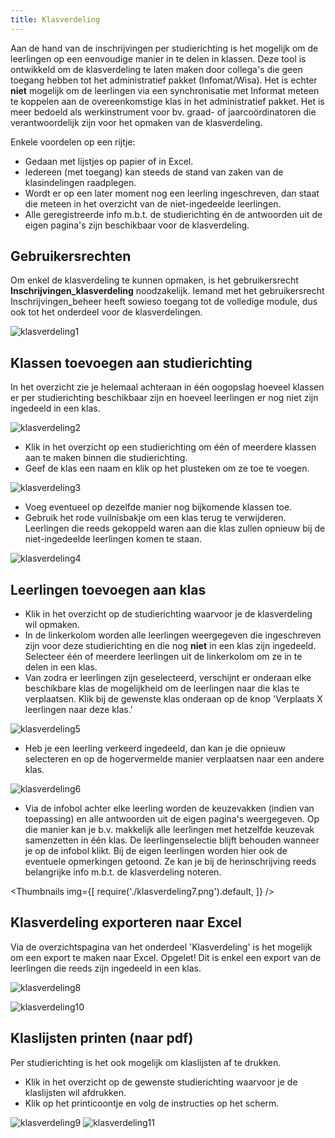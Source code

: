 ```yaml
---
title: Klasverdeling
---
```


Aan de hand van de inschrijvingen per studierichting is het mogelijk om de leerlingen op een eenvoudige manier in te delen in klassen. Deze tool is ontwikkeld om de klasverdeling te laten maken door collega's die geen toegang hebben tot het administratief pakket (Infomat/Wisa). Het is echter **niet** mogelijk om de leerlingen via een synchronisatie met Informat meteen te koppelen aan de overeenkomstige klas in het administratief pakket. Het is meer bedoeld als werkinstrument voor bv. graad- of jaarcoördinatoren die verantwoordelijk zijn voor het opmaken van de klasverdeling. 

Enkele voordelen op een rijtje:
- Gedaan met lijstjes op papier of in Excel. 
- Iedereen (met toegang) kan steeds de stand van zaken van de klasindelingen raadplegen. 
- Wordt er op een later moment nog een leerling ingeschreven, dan staat die meteen in het overzicht van de niet-ingedeelde leerlingen. 
- Alle geregistreerde info m.b.t. de studierichting én de antwoorden uit de eigen pagina's zijn beschikbaar voor de klasverdeling. 

## Gebruikersrechten

Om enkel de klasverdeling te kunnen opmaken, is het gebruikersrecht **Inschrijvingen_klasverdeling** noodzakelijk. Iemand met het gebruikersrecht Inschrijvingen_beheer heeft sowieso toegang tot de volledige module, dus ook tot het onderdeel voor de klasverdelingen.

![klasverdeling1](./klasverdeling1.png)

## Klassen toevoegen aan studierichting

In het overzicht zie je helemaal achteraan in één oogopslag hoeveel klassen er per studierichting beschikbaar zijn en hoeveel leerlingen er nog niet zijn ingedeeld in een klas. 

![klasverdeling2](./klasverdeling2.png)

- Klik in het overzicht op een studierichting om één of meerdere klassen aan te maken binnen die studierichting. 
- Geef de klas een naam en klik op het plusteken om ze toe te voegen.

![klasverdeling3](./klasverdeling3.png)

- Voeg eventueel op dezelfde manier nog bijkomende klassen toe.
- Gebruik het rode vuilnisbakje om een klas terug te verwijderen. Leerlingen die reeds gekoppeld waren aan die klas zullen opnieuw bij de niet-ingedeelde leerlingen komen te staan. 

![klasverdeling4](./klasverdeling4.png)

## Leerlingen toevoegen aan klas 

- Klik in het overzicht op de studierichting waarvoor je de klasverdeling wil opmaken. 
- In de linkerkolom worden alle leerlingen weergegeven die ingeschreven zijn voor deze studierichting en die nog **niet** in een klas zijn ingedeeld. Selecteer één of meerdere leerlingen uit de linkerkolom om ze in te delen in een klas. 
- Van zodra er leerlingen zijn geselecteerd, verschijnt er onderaan elke beschikbare klas de mogelijkheid om de leerlingen naar die klas te verplaatsen. Klik bij de gewenste klas onderaan op de knop 'Verplaats X leerlingen naar deze klas.'

![klasverdeling5](./klasverdeling5.png)

- Heb je een leerling verkeerd ingedeeld, dan kan je die opnieuw selecteren en op de hogervermelde manier verplaatsen naar een andere klas. 

![klasverdeling6](./klasverdeling6.png)

- Via de infobol achter elke leerling worden de keuzevakken (indien van toepassing) en alle antwoorden uit de eigen pagina's weergegeven. Op die manier kan je b.v. makkelijk alle leerlingen met hetzelfde keuzevak samenzetten in één klas. De leerlingenselectie blijft behouden wanneer je op de infobol klikt. Bij de eigen leerlingen worden hier ook de eventuele opmerkingen getoond. Ze kan je bij de herinschrijving reeds belangrijke info m.b.t. de klasverdeling noteren. 

<Thumbnails img={[
    require('./klasverdeling7.png').default, 
]} />

## Klasverdeling exporteren naar Excel

Via de overzichtspagina van het onderdeel 'Klasverdeling' is het mogelijk om een export te maken naar Excel. Opgelet! Dit is enkel een export van de leerlingen die reeds zijn ingedeeld in een klas. 

![klasverdeling8](./klasverdeling8.png)

![klasverdeling10](./klasverdeling10.PNG)

## Klaslijsten printen (naar pdf)

Per studierichting is het ook mogelijk om klaslijsten af te drukken. 
- Klik in het overzicht op de gewenste studierichting waarvoor je de klaslijsten wil afdrukken.
- Klik op het printicoontje en volg de instructies op het scherm.  

![klasverdeling9](./klasverdeling9.png)
![klasverdeling11](./klasverdeling11.PNG)